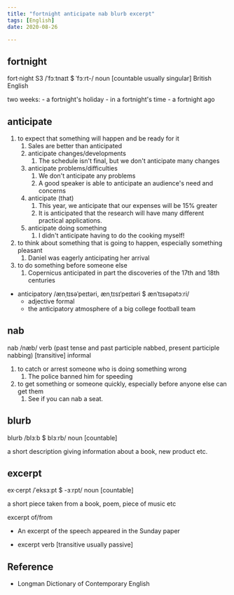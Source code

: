 ```yaml
---
title: "fortnight anticipate nab blurb excerpt"
tags: [English]
date: 2020-08-26

---
```


## fortnight

fort·night S3 /ˈfɔːtnaɪt $ ˈfɔːrt-/ noun [countable usually singular] British English

two weeks:
    - a fortnight's holiday
    - in a fortnight's time
    - a fortnight ago

## anticipate

1. to expect that something will happen and be ready for it
   1. Sales are better than anticipated
   2. anticipate changes/developments
      1. The schedule isn't final, but we don't anticipate many changes
   3. anticipate problems/difficulties
      1. We don't  anticipate any problems
      2. A good speaker is able to anticipate an audience's need and concerns
   4. anticipate (that)
      1. This year, we anticipate that our expenses will be 15% greater
      2. It is anticipated that the research will have many different practical applications.
   5. anticipate doing something
      1. I didn't anticipate having to do the cooking myself!
2. to think about something that is going to happen, especially something pleasant
   1. Daniel was eagerly anticipating her arrival
3. to do something before someone else
   1. Copernicus anticipated in part the discoveries of the 17th and 18th centuries

- anticipatory /ænˌtɪsəˈpeɪtəri, ænˌtɪsɪˈpeɪtəri $ ænˈtɪsəpətɔːri/
  - adjective formal
  - the anticipatory atmosphere of a big college football team

## nab

nab /næb/ verb (past tense and past participle nabbed, present participle nabbing)
[transitive] informal

1. to catch or arrest someone who is doing something wrong
   1. The police banned him for speeding
2. to get something or someone quickly, especially before anyone else can get them
   1. See if you can nab a seat.

## blurb

blurb /blɜːb $ blɜːrb/ noun [countable]

a short description giving information about a book, new product etc.

## excerpt

ex·cerpt /ˈeksɜːpt $ -ɜːrpt/ noun [countable]

a short piece taken from a book, poem, piece of music etc

excerpt of/from

- An excerpt of the speech appeared in the Sunday paper

- excerpt verb [transitive usually passive]

## Reference

- Longman Dictionary of Contemporary English
